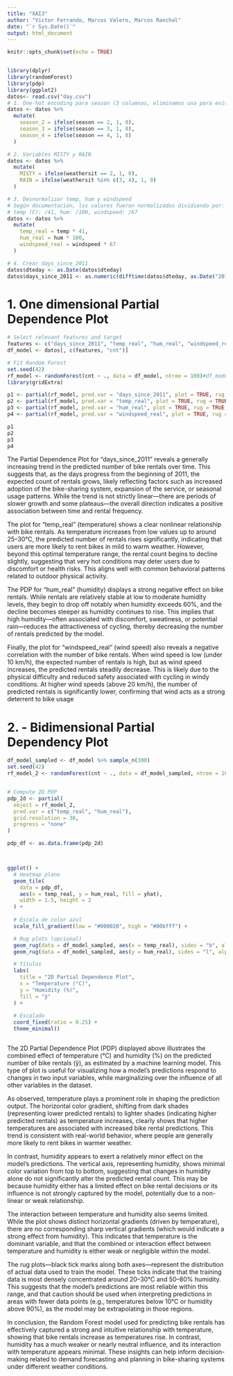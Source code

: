 ```yaml
---
title: "XAI3"
author: "Victor Ferrando, Marcos Valero, Marcos Ranchal"
date: "`r Sys.Date()`"
output: html_document
---
```


```r
knitr::opts_chunk$set(echo = TRUE)


library(dplyr)
library(randomForest)
library(pdp)
library(ggplot2)
datos<- read.csv("day.csv")
# 1. One-hot encoding para season (3 columnas, eliminamos una para evitar multicolinealidad)
datos <- datos %>%
  mutate(
    season_2 = ifelse(season == 2, 1, 0),
    season_3 = ifelse(season == 3, 1, 0),
    season_4 = ifelse(season == 4, 1, 0)
  )

# 2. Variables MISTY y RAIN
datos <- datos %>%
  mutate(
    MISTY = ifelse(weathersit == 2, 1, 0),
    RAIN = ifelse(weathersit %in% c(3, 4), 1, 0)
  )

# 3. Desnormalizar temp, hum y windspeed
# Según documentación, los valores fueron normalizados dividiendo por:
# temp (C): /41, hum: /100, windspeed: /67
datos <- datos %>%
  mutate(
    temp_real = temp * 41,
    hum_real = hum * 100,
    windspeed_real = windspeed * 67
  )

# 4. Crear days_since_2011
datos$dteday <- as.Date(datos$dteday)
datos$days_since_2011 <- as.numeric(difftime(datos$dteday, as.Date("2011-01-01"), units = "days"))

```

# 1. One dimensional Partial Dependence Plot

```r
# Select relevant features and target
features <- c("days_since_2011", "temp_real", "hum_real", "windspeed_real")
df_model <- datos[, c(features, "cnt")]

# Fit Random Forest
set.seed(42)
rf_model <- randomForest(cnt ~ ., data = df_model, ntree = 100)#df_model
library(gridExtra)

p1 <- partial(rf_model, pred.var = "days_since_2011", plot = TRUE, rug = TRUE, main = "Effect of Days Since 2011")
p2 <- partial(rf_model, pred.var = "temp_real", plot = TRUE, rug = TRUE, main = "Effect of Temperature")
p3 <- partial(rf_model, pred.var = "hum_real", plot = TRUE, rug = TRUE, main = "Effect of Humidity")
p4 <- partial(rf_model, pred.var = "windspeed_real", plot = TRUE, rug = TRUE, main = "Effect of Wind Speed")

p1
p2
p3
p4
```

The Partial Dependence Plot for "days_since_2011" reveals a generally increasing trend in the predicted number of bike rentals over time. This suggests that, as the days progress from the beginning of 2011, the expected count of rentals grows, likely reflecting factors such as increased adoption of the bike-sharing system, expansion of the service, or seasonal usage patterns. While the trend is not strictly linear—there are periods of slower growth and some plateaus—the overall direction indicates a positive association between time and rental frequency.

The plot for "temp_real" (temperature) shows a clear nonlinear relationship with bike rentals. As temperature increases from low values up to around 25–30°C, the predicted number of rentals rises significantly, indicating that users are more likely to rent bikes in mild to warm weather. However, beyond this optimal temperature range, the rental count begins to decline slightly, suggesting that very hot conditions may deter users due to discomfort or health risks. This aligns well with common behavioral patterns related to outdoor physical activity.

The PDP for "hum_real" (humidity) displays a strong negative effect on bike rentals. While rentals are relatively stable at low to moderate humidity levels, they begin to drop off notably when humidity exceeds 60%, and the decline becomes steeper as humidity continues to rise. This implies that high humidity—often associated with discomfort, sweatiness, or potential rain—reduces the attractiveness of cycling, thereby decreasing the number of rentals predicted by the model.

Finally, the plot for "windspeed_real" (wind speed) also reveals a negative correlation with the number of bike rentals. When wind speed is low (under 10 km/h), the expected number of rentals is high, but as wind speed increases, the predicted rentals steadily decrease. This is likely due to the physical difficulty and reduced safety associated with cycling in windy conditions. At higher wind speeds (above 20 km/h), the number of predicted rentals is significantly lower, confirming that wind acts as a strong deterrent to bike usage




# 2. - Bidimensional Partial Dependency Plot


```r
df_model_sampled <- df_model %>% sample_n(300)
set.seed(42)
rf_model_2 <- randomForest(cnt ~ ., data = df_model_sampled, ntree = 100)


# Compute 2D PDP
pdp_2d <- partial(
  object = rf_model_2,
  pred.var = c("temp_real", "hum_real"),
  grid.resolution = 30,
  progress = "none"
)

pdp_df <- as.data.frame(pdp_2d)



ggplot() +
  # Heatmap plano
  geom_tile(
    data = pdp_df,
    aes(x = temp_real, y = hum_real, fill = yhat),
    width = 1.5, height = 2
  ) +
  
  # Escala de color azul
  scale_fill_gradient(low = "#000020", high = "#00bfff") +

  # Rug plots (opcional)
  geom_rug(data = df_model_sampled, aes(x = temp_real), sides = "b", alpha = 0.5) +
  geom_rug(data = df_model_sampled, aes(y = hum_real), sides = "l", alpha = 0.5) +

  # Títulos
  labs(
    title = "2D Partial Dependence Plot",
    x = "Temperature (°C)",
    y = "Humidity (%)",
    fill = "ŷ"
  ) +
  
  # Escalado
  coord_fixed(ratio = 0.25) +
  theme_minimal()



```

The 2D Partial Dependence Plot (PDP) displayed above illustrates the combined effect of temperature (°C) and humidity (%) on the predicted number of bike rentals (ŷ), as estimated by a machine learning model. This type of plot is useful for visualizing how a model's predictions respond to changes in two input variables, while marginalizing over the influence of all other variables in the dataset.

As observed, temperature plays a prominent role in shaping the prediction output. The horizontal color gradient, shifting from dark shades (representing lower predicted rentals) to lighter shades (indicating higher predicted rentals) as temperature increases, clearly shows that higher temperatures are associated with increased bike rental predictions. This trend is consistent with real-world behavior, where people are generally more likely to rent bikes in warmer weather.

In contrast, humidity appears to exert a relatively minor effect on the model’s predictions. The vertical axis, representing humidity, shows minimal color variation from top to bottom, suggesting that changes in humidity alone do not significantly alter the predicted rental count. This may be because humidity either has a limited effect on bike rental decisions or its influence is not strongly captured by the model, potentially due to a non-linear or weak relationship.

The interaction between temperature and humidity also seems limited. While the plot shows distinct horizontal gradients (driven by temperature), there are no corresponding sharp vertical gradients (which would indicate a strong effect from humidity). This indicates that temperature is the dominant variable, and that the combined or interaction effect between temperature and humidity is either weak or negligible within the model.

The rug plots—black tick marks along both axes—represent the distribution of actual data used to train the model. These ticks indicate that the training data is most densely concentrated around 20–30°C and 50–80% humidity. This suggests that the model’s predictions are most reliable within this range, and that caution should be used when interpreting predictions in areas with fewer data points (e.g., temperatures below 10°C or humidity above 90%), as the model may be extrapolating in those regions.

In conclusion, the Random Forest model used for predicting bike rentals has effectively captured a strong and intuitive relationship with temperature, showing that bike rentals increase as temperatures rise. In contrast, humidity has a much weaker or nearly neutral influence, and its interaction with temperature appears minimal. These insights can help inform decision-making related to demand forecasting and planning in bike-sharing systems under different weather conditions.

